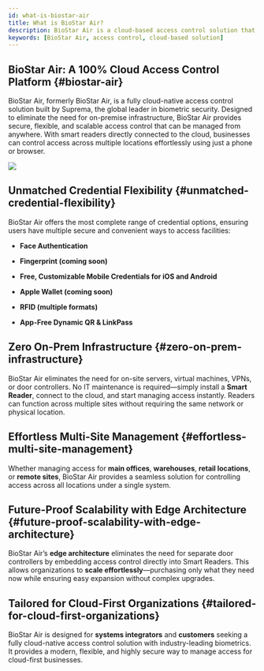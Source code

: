 ```yaml
---
id: what-is-biostar-air
title: What is BioStar Air?
description: BioStar Air is a cloud-based access control solution that offers a range of features to enhance security and streamline management.
keywords: [BioStar Air, access control, cloud-based solution]
---
```


## BioStar Air: A 100% Cloud Access Control Platform {#biostar-air}

BioStar Air, formerly BioStar Air, is a fully cloud-native access control solution built by Suprema, the global leader in biometric security. Designed to eliminate the need for on-premise infrastructure, BioStar Air provides secure, flexible, and scalable access control that can be managed from anywhere. With smart readers directly connected to the cloud, businesses can control access across multiple locations effortlessly using just a phone or browser.

<Image src='/img/air/air-main-cover-image.png' alone />


## Unmatched Credential Flexibility {#unmatched-credential-flexibility}

BioStar Air offers the most complete range of credential options, ensuring users have multiple secure and convenient ways to access facilities:

* **Face Authentication**

* **Fingerprint (coming soon)**

* **Free, Customizable Mobile Credentials for iOS and Android**

* **Apple Wallet (coming soon)**

* **RFID (multiple formats)**

* **App-Free Dynamic QR & LinkPass**


## Zero On-Prem Infrastructure {#zero-on-prem-infrastructure}

BioStar Air eliminates the need for on-site servers, virtual machines, VPNs, or door controllers. No IT maintenance is required—simply install a **Smart Reader**, connect to the cloud, and start managing access instantly. Readers can function across multiple sites without requiring the same network or physical location.


## Effortless Multi-Site Management {#effortless-multi-site-management}

Whether managing access for **main offices**, **warehouses**, **retail locations**, or **remote sites**, BioStar Air provides a seamless solution for controlling access across all locations under a single system.

## Future-Proof Scalability with Edge Architecture {#future-proof-scalability-with-edge-architecture}

BioStar Air’s **edge architecture** eliminates the need for separate door controllers by embedding access control directly into Smart Readers. This allows organizations to **scale effortlessly**—purchasing only what they need now while ensuring easy expansion without complex upgrades.


## Tailored for Cloud-First Organizations {#tailored-for-cloud-first-organizations}

BioStar Air is designed for **systems integrators** and **customers** seeking a fully cloud-native access control solution with industry-leading biometrics. It provides a modern, flexible, and highly secure way to manage access for cloud-first businesses.